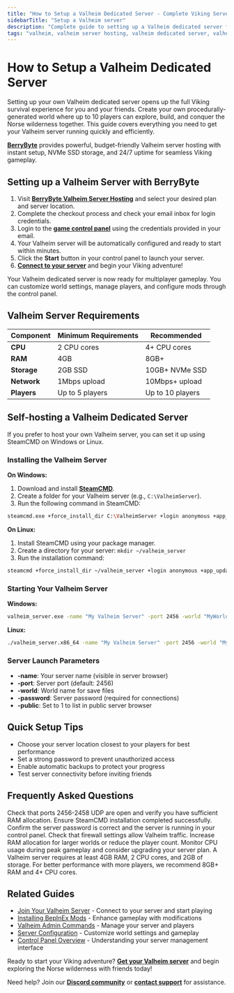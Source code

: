 ```yaml
---
title: "How to Setup a Valheim Dedicated Server - Complete Viking Server Setup Guide"
sidebarTitle: "Setup a Valheim server"
description: "Complete guide to setting up a Valheim dedicated server for multiplayer Viking survival. Learn server requirements, configuration steps, and start your Viking adventure in minutes."
tags: "valheim, valheim server hosting, valheim dedicated server, valheim multiplayer, valheim viking survival"
---
```


# How to Setup a Valheim Dedicated Server

Setting up your own Valheim dedicated server opens up the full Viking survival experience for you and your friends. Create your own procedurally-generated world where up to 10 players can explore, build, and conquer the Norse wilderness together. This guide covers everything you need to get your Valheim server running quickly and efficiently.

**[BerryByte](https://berrybyte.net/valheim-server-hosting)** provides powerful, budget-friendly Valheim server hosting with instant setup, NVMe SSD storage, and 24/7 uptime for seamless Viking gameplay.

## Setting up a Valheim Server with BerryByte

1. Visit **[BerryByte Valheim Server Hosting](https://berrybyte.net/valheim-server-hosting)** and select your desired plan and server location.
2. Complete the checkout process and check your email inbox for login credentials.
3. Login to the **[game control panel](https://game.berrybyte.net)** using the credentials provided in your email.
4. Your Valheim server will be automatically configured and ready to start within minutes.
5. Click the **Start** button in your control panel to launch your server.
6. **[Connect to your server](./join-server)** and begin your Viking adventure!

Your Valheim dedicated server is now ready for multiplayer gameplay. You can customize world settings, manage players, and configure mods through the control panel.

## Valheim Server Requirements

| Component | Minimum Requirements | Recommended |
|-----------|---------------------|-------------|
| **CPU** | 2 CPU cores | 4+ CPU cores |
| **RAM** | 4GB | 8GB+ |
| **Storage** | 2GB SSD | 10GB+ NVMe SSD |
| **Network** | 1Mbps upload | 10Mbps+ upload |
| **Players** | Up to 5 players | Up to 10 players |

## Self-hosting a Valheim Dedicated Server

If you prefer to host your own Valheim server, you can set it up using SteamCMD on Windows or Linux.

### Installing the Valheim Server

**On Windows:**
1. Download and install **[SteamCMD](https://developer.valvesoftware.com/wiki/SteamCMD)**.
2. Create a folder for your Valheim server (e.g., `C:\ValheimServer`).
3. Run the following command in SteamCMD:
```bash
steamcmd.exe +force_install_dir C:\ValheimServer +login anonymous +app_update 896660 +quit
```

**On Linux:**
1. Install SteamCMD using your package manager.
2. Create a directory for your server: `mkdir ~/valheim_server`
3. Run the installation command:
```bash
steamcmd +force_install_dir ~/valheim_server +login anonymous +app_update 896660 +quit
```

### Starting Your Valheim Server

**Windows:**
```bash
valheim_server.exe -name "My Valheim Server" -port 2456 -world "MyWorld" -password "mypassword" -public 1
```

**Linux:**
```bash
./valheim_server.x86_64 -name "My Valheim Server" -port 2456 -world "MyWorld" -password "mypassword" -public 1
```

### Server Launch Parameters

- **-name**: Your server name (visible in server browser)
- **-port**: Server port (default: 2456)
- **-world**: World name for save files
- **-password**: Server password (required for connections)
- **-public**: Set to 1 to list in public server browser

## Quick Setup Tips

- Choose your server location closest to your players for best performance
- Set a strong password to prevent unauthorized access
- Enable automatic backups to protect your progress
- Test server connectivity before inviting friends

## Frequently Asked Questions

<AccordionGroup>

<Accordion title="Why won't my Valheim server start?">
Check that ports 2456-2458 UDP are open and verify you have sufficient RAM allocation. Ensure SteamCMD installation completed successfully.
</Accordion>

<Accordion title="Players can't connect to my server - what's wrong?">
Confirm the server password is correct and the server is running in your control panel. Check that firewall settings allow Valheim traffic.
</Accordion>

<Accordion title="My server has poor performance and lag - how do I fix it?">
Increase RAM allocation for larger worlds or reduce the player count. Monitor CPU usage during peak gameplay and consider upgrading your server plan.
</Accordion>

<Accordion title="What are the minimum system requirements for a Valheim server?">
A Valheim server requires at least 4GB RAM, 2 CPU cores, and 2GB of storage. For better performance with more players, we recommend 8GB+ RAM and 4+ CPU cores.
</Accordion>

</AccordionGroup>

## Related Guides

- [Join Your Valheim Server](./join-server) - Connect to your server and start playing
- [Installing BepInEx Mods](./install-mods) - Enhance gameplay with modifications
- [Valheim Admin Commands](./admin-commands) - Manage your server and players
- [Server Configuration](./configure-server) - Customize world settings and gameplay
- [Control Panel Overview](/panel/overview) - Understanding your server management interface

Ready to start your Viking adventure? **[Get your Valheim server](https://berrybyte.net/valheim-server-hosting)** and begin exploring the Norse wilderness with friends today!

Need help? Join our **[Discord community](https://berrybyte.net/discord)** or **[contact support](https://berrybyte.net/tickets)** for assistance.